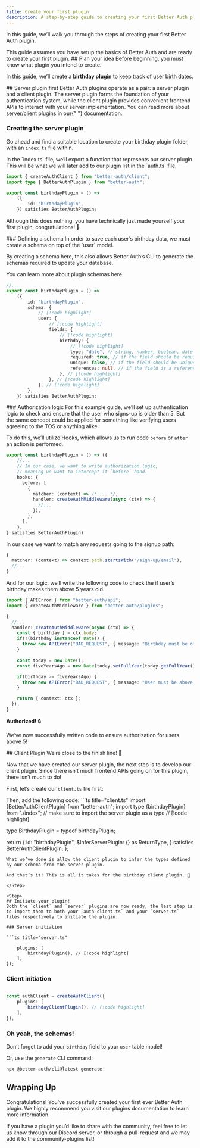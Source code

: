 ```yaml
---
title: Create your first plugin
description: A step-by-step guide to creating your first Better Auth plugin.
---
```


In this guide, we’ll walk you through the steps of creating your first Better Auth plugin.

<Callout type="warn">
    This guide assumes you have <Link href="/docs/installation">setup the basics</Link> of Better Auth and are ready to
    create your first plugin.
</Callout>

<Steps>
<Step>
## Plan your idea
Before beginning, you must know what plugin you intend to create.

In this guide, we’ll create a **birthday plugin** to keep track of user birth dates.

</Step>

<Step>
## Server plugin first
Better Auth plugins operate as a pair: a <Link href="/docs/concepts/plugins#create-a-server-plugin">server plugin</Link> and a <Link href="/docs/concepts/plugins#create-a-client-plugin">client plugin</Link>.
The server plugin forms the foundation of your authentication system, while the client plugin provides convenient frontend APIs to interact with your server implementation.

<Callout>
    You can read more about server/client plugins in our{" "}
    <Link href="/docs/concepts/plugins#creating-a-plugin">documentation</Link>.
</Callout>

### Creating the server plugin

Go ahead and find a suitable location to create your birthday plugin folder, with an `index.ts` file within.

<Files>
    <Folder name="birthday-plugin" defaultOpen>
        <File name="index.ts" />
    </Folder>
</Files>
In the `index.ts` file, we’ll export a function that represents our server plugin. This will be what we will later add
to our plugin list in the `auth.ts` file.

```ts title="index.ts"
import { createAuthClient } from "better-auth/client";
import type { BetterAuthPlugin } from "better-auth";

export const birthdayPlugin = () =>
    ({
        id: "birthdayPlugin",
    }) satisfies BetterAuthPlugin;
```

Although this does nothing, you have technically just made yourself your first plugin, congratulations! 🎉

</Step>

<Step>
### Defining a schema
In order to save each user’s birthday data, we must create a schema on top of the `user` model.

By creating a schema here, this also allows <Link href="/docs/concepts/cli">Better Auth’s CLI</Link> to generate the schemas required to update your database.

<Callout type="info">
    You can learn more about <Link href="/docs/concepts/plugins#schema">plugin schemas here</Link>.
</Callout>

```ts title="index.ts"
//...
export const birthdayPlugin = () =>
    ({
        id: "birthdayPlugin",
        schema: {
            // [!code highlight]
            user: {
                // [!code highlight]
                fields: {
                    // [!code highlight]
                    birthday: {
                        // [!code highlight]
                        type: "date", // string, number, boolean, date // [!code highlight]
                        required: true, // if the field should be required on a new record. (default: false) // [!code highlight]
                        unique: false, // if the field should be unique. (default: false) // [!code highlight]
                        references: null, // if the field is a reference to another table. (default: null) // [!code highlight]
                    }, // [!code highlight]
                }, // [!code highlight]
            }, // [!code highlight]
        },
    }) satisfies BetterAuthPlugin;
```

</Step>

<Step>
### Authorization logic
For this example guide, we’ll set up authentication logic to check and ensure that the user who signs-up is older than 5.
But the same concept could be applied for something like verifying users agreeing to the TOS or anything alike.

To do this, we’ll utilize <Link href="/docs/concepts/plugins#hooks">Hooks</Link>, which allows us to run code `before` or `after` an action is performed.

```ts title="index.ts"
export const birthdayPlugin = () => ({
    //...
    // In our case, we want to write authorization logic,
    // meaning we want to intercept it `before` hand.
    hooks: {
      before: [
        {
          matcher: (context) => /* ... */,
          handler: createAuthMiddleware(async (ctx) => {
            //...
          }),
        },
      ],
    },
} satisfies BetterAuthPlugin)
```

In our case we want to match any requests going to the signup path:

```ts title="Before hook"
{
  matcher: (context) => context.path.startsWith("/sign-up/email"),
  //...
}
```

And for our logic, we’ll write the following code to check the if user’s birthday makes them above 5 years old.

```ts title="Imports"
import { APIError } from "better-auth/api";
import { createAuthMiddleware } from "better-auth/plugins";
```

```ts title="Before hook"
{
  //...
  handler: createAuthMiddleware(async (ctx) => {
    const { birthday } = ctx.body;
    if(!(birthday instanceof Date)) {
      throw new APIError("BAD_REQUEST", { message: "Birthday must be of type Date." });
    }

    const today = new Date();
    const fiveYearsAgo = new Date(today.setFullYear(today.getFullYear() - 5));

    if(birthday >= fiveYearsAgo) {
      throw new APIError("BAD_REQUEST", { message: "User must be above 5 years old." });
    }

    return { context: ctx };
  }),
}
```

**Authorized!** 🔒

We’ve now successfully written code to ensure authorization for users above 5!

</Step>

<Step>
## Client Plugin
We’re close to the finish line! 🏁

Now that we have created our server plugin, the next step is to develop our client plugin.
Since there isn’t much frontend APIs going on for this plugin, there isn’t much to do!

First, let’s create our `client.ts` file first:

<Files>
    <Folder name="birthday-plugin" defaultOpen>
        <File name="index.ts" />
        <File name="client.ts" />
    </Folder>
</Files>
Then, add the following code: ```ts title="client.ts" import {BetterAuthClientPlugin} from "better-auth"; import type
{birthdayPlugin} from "./index"; // make sure to import the server plugin as a type // [!code highlight]

type BirthdayPlugin = typeof birthdayPlugin;

  return {
    id: "birthdayPlugin",
    $InferServerPlugin: {} as ReturnType<BirthdayPlugin>,
  } satisfies BetterAuthClientPlugin;
};
```
What we’ve done is allow the client plugin to infer the types defined by our schema from the server plugin.

And that’s it! This is all it takes for the birthday client plugin. 🎂

</Step>

<Step>
## Initiate your plugin!
Both the `client` and `server` plugins are now ready, the last step is to import them to both your `auth-client.ts` and your `server.ts` files respectively to initiate the plugin.

### Server initiation

```ts title="server.ts"

    plugins: [
        birthdayPlugin(), // [!code highlight]
    ],
});
```

### Client initiation

```ts title="auth-client.ts"

const authClient = createAuthClient({
    plugins: [
        birthdayClientPlugin(), // [!code highlight]
    ],
});
```

### Oh yeah, the schemas!

Don’t forget to add your `birthday` field to your `user` table model!

Or, use the `generate` <Link href="/docs/concepts/cli#generate">CLI command</Link>:

```bash
npx @better-auth/cli@latest generate
```

</Step>
</Steps>

## Wrapping Up

Congratulations! You’ve successfully created your first ever Better Auth plugin.
We highly recommend you visit our <Link href="/docs/concepts/plugins">plugins documentation</Link> to learn more information.

If you have a plugin you’d like to share with the community, feel free to let us know through
our <Link href="https://discord.gg/better-auth">Discord server</Link>,
or through a <Link href="https://github.com/better-auth/better-auth/pulls">pull-request</Link>
and we may add it to the <Link href="/docs/plugins/community-plugins">community-plugins</Link> list!
